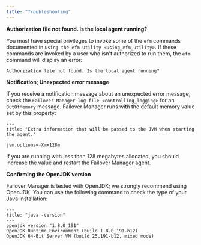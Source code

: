 ```yaml
---
title: "Troubleshooting"
---
```


**Authorization file not found. Is the local agent running?**

You must have special privileges to invoke some of the `efm` commands documented in `Using the efm Utility <using_efm_utility>`. If these commands are invoked by a user who isn't authorized to run them, the `efm` command will display an error:

``` text
Authorization file not found. Is the local agent running?
```

**Notification; Unexpected error message**

If you receive a notification message about an unexpected error message, check the `Failover Manager log file <controlling_logging>` for an `OutOfMemory` message. Failover Manager runs with the default memory value set by this property:

``` text
---
title: "Extra information that will be passed to the JVM when starting the agent."
---
jvm.options=-Xmx128m
```

If you are running with less than 128 megabytes allocated, you should increase the value and restart the Failover Manager agent.

**Confirming the OpenJDK version**

Failover Manager is tested with OpenJDK; we strongly recommend using OpenJDK. You can use the following command to check the type of your Java installation:

``` text
---
title: "java -version"
---
openjdk version "1.8.0_191"
OpenJDK Runtime Environment (build 1.8.0_191-b12)
OpenJDK 64-Bit Server VM (build 25.191-b12, mixed mode)
```
